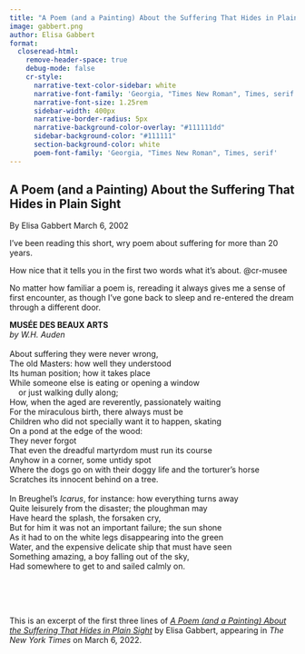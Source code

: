 ```yaml
---
title: "A Poem (and a Painting) About the Suffering That Hides in Plain Sight"
image: gabbert.png
author: Elisa Gabbert
format:
  closeread-html:
    remove-header-space: true
    debug-mode: false
    cr-style:
      narrative-text-color-sidebar: white
      narrative-font-family: 'Georgia, "Times New Roman", Times, serif'
      narrative-font-size: 1.25rem
      sidebar-width: 400px
      narrative-border-radius: 5px
      narrative-background-color-overlay: "#111111dd"
      sidebar-background-color: "#111111"
      section-background-color: white
      poem-font-family: 'Georgia, "Times New Roman", Times, serif'
---
```


```{=html}
<style>
  @import url("https://fonts.googleapis.com/css2?family=Cormorant+Garamond:ital,wght@0,300;0,400;0,500;0,600;0,700;1,300;1,400;1,500;1,600;1,700&family=Playfair+Display:ital,wght@0,400..900;1,400..900&display=swap");

  #quarto-document-content h1 {
    font-family: "Cormorant Garamond", "Times New Roman", Times, serif;
    font-weight: 500;
    font-size: 2.3em;
    line-height: 1.1;
    margin-top: 0;
  }

  .cr-section  .narrative-col  > *:first-child {
    padding-block-start: 10svh;
  }
</style>
```

:::{.cr-section}

:::{focus-on="cr-musee"}
# A Poem (and a Painting) About the Suffering That Hides in Plain Sight

By Elisa Gabbert March 6, 2002
:::

I’ve been reading this short, wry poem about suffering for more than 20 years.

How nice that it tells you in the first two words what it’s about. [@cr-musee]{hlz="cr-suffering"}

No matter how familiar a poem is, rereading it always gives me a sense of first encounter, as though I’ve gone back to sleep and re-entered the dream through a different door.


:::{#cr-musee .scale-to-fill}

| **MUSÉE DES BEAUX ARTS**
| *by W.H. Auden*
| 
| [About suffering]{#cr-suffering} they were never wrong,
| The old Masters: how well they understood
| Its human position; how it takes place
| While someone else is eating or opening a window 
|     or just walking dully along;
| How, when the aged are reverently, passionately waiting
| For the miraculous birth, there always must be
| Children who did not specially want it to happen, skating
| On a pond at the edge of the wood:
| They never forgot
| That even the dreadful martyrdom must run its course
| Anyhow in a corner, some untidy spot
| Where the dogs go on with their doggy life and the torturer's horse
| Scratches its innocent behind on a tree.
| 
| In Breughel's *Icarus*, for instance: how everything turns away
| Quite leisurely from the disaster; the ploughman may
| Have heard the splash, the forsaken cry,
| But for him it was not an important failure; the sun shone
| As it had to on the white legs disappearing into the green
| Water, and the expensive delicate ship that must have seen
| Something amazing, a boy falling out of the sky,
| Had somewhere to get to and sailed calmly on.

:::

:::

\
\
\

This is an excerpt of the first three lines of [*A Poem (and a Painting) About the Suffering That Hides in Plain Sight*](https://www.nytimes.com/interactive/2022/03/06/books/auden-musee-des-beaux-arts.html) by Elisa Gabbert, appearing in *The New York Times* on March 6, 2022.